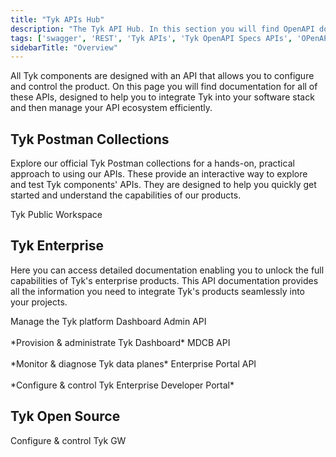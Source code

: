 ```yaml
---
title: "Tyk APIs Hub"
description: "The Tyk API Hub. In this section you will find OpenAPI docs for the APIs for Tyk Gateway, Tyk Dashboard and other Tyk products"
tags: ['swagger', 'REST', 'Tyk APIs', 'Tyk OpenAPI Specs APIs', 'OPenAPI', 'OAS']
sidebarTitle: "Overview"
---
```



All Tyk components are designed with an API that allows you to configure and control the product. On this page you will find documentation for all of these APIs, designed to help you to integrate Tyk into your software stack and then manage your API ecosystem efficiently.

## Tyk Postman Collections

Explore our official Tyk Postman collections for a hands-on, practical approach to using our APIs.
These provide an interactive way to explore and test Tyk components' APIs. They are designed to help you quickly get
started and understand the capabilities of our products.


<ResponsiveGrid>


<Card title="Postman" href="https://www.postman.com/tyk-technologies/workspace/379673ec-4cc5-4b8e-bef5-8a6a988071cb/overview" img="/img/logos/Postman-logo-vertical-orange-2021.svg">
Tyk Public Workspace
</Card>


</ResponsiveGrid>

## Tyk Enterprise

Here you can access detailed documentation enabling you to unlock the full capabilities of Tyk's enterprise products. This API documentation provides all the
information you need to integrate Tyk's products seamlessly into your projects.

<ResponsiveGrid>


<Card title="OpenAPI" href="/docs3/nightly/tyk-dashboard-api" img="/img/logos/tyk-logo-selfmanaged.svg">
Manage the Tyk platform
</Card>


</ResponsiveGrid>

<ResponsiveGrid>


<Card title="OpenAPI" href="/docs3/nightly/dashboard-admin-api">
Dashboard Admin API
<br /><br />
*Provision & administrate Tyk Dashboard*
</Card>

<Card title="OpenAPI" href="/docs3/nightly/tyk-mdcb-api">
MDCB API
<br /><br />
*Monitor & diagnose Tyk data planes*
</Card>

<Card title="OpenAPI" href="/docs3/nightly/product-stack/tyk-enterprise-developer-portal/api-documentation/tyk-edp-api">
Enterprise Portal API
<br />
<br />
*Configure & control Tyk Enterprise Developer Portal*
</Card>


</ResponsiveGrid>


## Tyk Open Source

<ResponsiveGrid>


<Card title="OpenAPI" href="/docs3/nightly/tyk-gateway-api" img="/img/logos/tyk-logo-opensource.svg">
Configure & control Tyk GW
</Card>


</ResponsiveGrid>